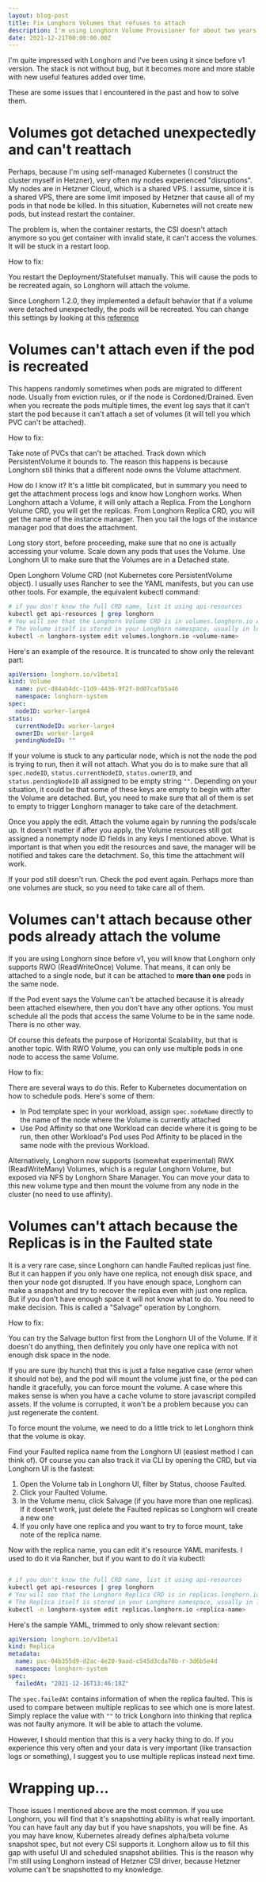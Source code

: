 ```yaml
---
layout: blog-post
title: Fix Longhorn Volumes that refuses to attach
description: I'm using Longhorn Volume Provisioner for about two years. It is quite stable with some little buggy behaviour sometimes. Here's how to fix for some issues
date: 2021-12-21T00:00:00.00Z
---
```


I'm quite impressed with Longhorn and I've been using it since before v1 version. The stack is not without bug, but it becomes more and more stable with 
new useful features added over time.

These are some issues that I encountered in the past and how to solve them.

# Volumes got detached unexpectedly and can't reattach

Perhaps, because I'm using self-managed Kubernetes (I construct the cluster myself in Hetzner), very often my nodes experienced "disruptions". My nodes are
in Hetzner Cloud, which is a shared VPS. I assume, since it is a shared VPS, there are some limit imposed by Hetzner that cause all of my pods in that node 
be killed. In this situation, Kubernetes will not create new pods, but instead restart the container.

The problem is, when the container restarts, the CSI doesn't attach anymore so you get container with invalid state, it can't access the volumes. 
It will be stuck in a restart loop.

How to fix:

You restart the Deployment/Statefulset manually. This will cause the pods to be recreated again, so Longhorn will attach the volume.

Since Longhorn 1.2.0, they implemented a default behavior that if a volume were detached unexpectedly, the pods will be recreated. You can change 
this settings by looking at this [reference](https://longhorn.io/docs/1.2.0/references/settings/#automatically-delete-workload-pod-when-the-volume-is-detached-unexpectedly)

# Volumes can't attach even if the pod is recreated

This happens randomly sometimes when pods are migrated to different node. Usually from eviction rules, or if the node is Cordoned/Drained.
Even when you recreate the pods multiple times, the event log says that it can't start the pod because it can't attach a set of volumes (it will tell you 
which PVC can't be attached).

How to fix:

Take note of PVCs that can't be attached. Track down which PersistentVolume it bounds to. The reason this happens is because Longhorn still thinks that a 
different node owns the Volume attachment. 

How do I know it? It's a little bit complicated, but in summary you need to get the attachment process logs and know how Longhorn works. When Longhorn attach 
a Volume, it will only attach a Replica. From the Longhorn Volume CRD, you will get the replicas. From Longhorn Replica CRD, you will get the name of the 
instance manager. Then you tail the logs of the instance manager pod that does the attachment.

Long story stort, before proceeding, make sure that no one is actually accessing your volume. Scale down any pods that uses the Volume. Use Longhorn UI to 
make sure that the Volumes are in a Detached state.

Open Longhorn Volume CRD (not Kubernetes core PersistentVolume object). I usually uses Rancher to see the YAML manifests, but you can use other tools. 
For example, the equivalent kubectl command:

```bash
# if you don't know the full CRD name, list it using api-resources
kubectl get api-resources | grep longhorn
# You will see that the Longhorn Volume CRD is in volumes.longhorn.io API
# The Volume itself is stored in your Longhorn namespace, usually in longhorn-system
kubectl -n longhorn-system edit volumes.longhorn.io <volume-name>
```

Here's an example of the resource. It is truncated to show only the relevant part:

```yaml
apiVersion: longhorn.io/v1beta1
kind: Volume
  name: pvc-d84ab4dc-11d9-4436-9f2f-8d07cafb5a46
  namespace: longhorn-system
spec:
  nodeID: worker-large4
status:
  currentNodeID: worker-large4
  ownerID: worker-large4
  pendingNodeID: ""
```

If your volume is stuck to any particular node, which is not the node the pod is trying to run, then it will not attach. What you do is to make sure that
all `spec.nodeID`, `status.currentNodeID`, `status.ownerID`, and `status.pendingNodeID` all assigned to be empty string `""`. Depending on your situation,
it could be that some of these keys are empty to begin with after the Volume are detached. But, you need to make sure that all of them is set to empty 
to trigger Longhorn manager to take care of the detachment.

Once you apply the edit. Attach the volume again by running the pods/scale up. It doesn't matter if after you apply, the Volume resources still got assigned 
a nonempty node ID fields in any keys I mentioned above. What is important is that when you edit the resources and save, the manager will be notified 
and takes care the detachment. So, this time the attachment will work.

If your pod still doesn't run. Check the pod event again. Perhaps more than one volumes are stuck, so you need to take care all of them.

# Volumes can't attach because other pods already attach the volume

If you are using Longhorn since before v1, you will know that Longhorn only supports RWO (ReadWriteOnce) Volume. That means, it can only be attached 
to a single node, but it can be attached to **more than one** pods in the same node.

If the Pod event says the Volume can't be attached because it is already been attached elsewhere, then you don't have any other options. You must schedule
all the pods that access the same Volume to be in the same node. There is no other way.

Of course this defeats the purpose of Horizontal Scalability, but that is another topic. With RWO Volume, you can only use multiple pods in one node to 
access the same Volume.

How to fix:

There are several ways to do this. Refer to Kubernetes documentation on how to schedule pods. Here's some of them:
- In Pod template spec in your workload, assign `spec.nodeName` directly to the name of the node where the Volume is currently attached
- Use Pod Affinity so that one Workload can decide where it is going to be run, then other Workload's Pod uses Pod Affinity to be placed in the same node 
  with the previous Workload.

Alternatively, Longhorn now supports (somewhat experimental) RWX (ReadWriteMany) Volumes, which is a regular Longhorn Volume, but exposed via NFS by 
Longhorn Share Manager.
You can move your data to this new volume type and then mount the volume from any node in the cluster (no need to use affinity).

# Volumes can't attach because the Replicas is in the Faulted state

It is a very rare case, since Longhorn can handle Faulted replicas just fine. But it can happen if you only have one replica, not enough disk space, and then 
your node got disrupted. If you have enough space, Longhorn can make a snapshot and try to recover the replica even with just one replica. But if you don't 
have enough space it will not know what to do. You need to make decision. This is called a "Salvage" operation by Longhorn.

How to fix:

You can try the Salvage button first from the Longhorn UI of the Volume. If it doesn't do anything, then definitely you only have one replica with not 
enough disk space in the node.

If you are sure (by hunch) that this is just a false negative case (error when it should not be), and the pod will mount the volume just fine, or the pod can handle
it gracefully, you can force mount the volume. A case where this makes sense is when you have a cache volume to store javascript compiled assets. 
If the volume is corrupted, it won't be a problem because you can just regenerate the content.

To force mount the volume, we need to do a little trick to let Longhorn think that the volume is okay.

Find your Faulted replica name from the Longhorn UI (easiest method I can think of). Of course you can also track it via CLI by opening the CRD,
but via Longhorn UI is the fastest:

1. Open the Volume tab in Longhorn UI, filter by Status, choose Faulted.
2. Click your Faulted Volume.
3. In the Volume menu, click Salvage (if you have more than one replicas). If it doesn't work, just delete the Faulted replicas so Longhorn will create 
   a new one
4. If you only have one replica and you want to try to force mount, take note of the replica name.

Now with the replica name, you can edit it's resource YAML manifests. I used to do it via Rancher, but if you want to do it via kubectl:

```bash

# if you don't know the full CRD name, list it using api-resources
kubectl get api-resources | grep longhorn
# You will see that the Longhorn Replica CRD is in replicas.longhorn.io API
# The Replica itself is stored in your Longhorn namespace, usually in longhorn-system
kubectl -n longhorn-system edit replicas.longhorn.io <replica-name>
```

Here's the sample YAML, trimmed to only show relevant section:

```yaml
apiVersion: longhorn.io/v1beta1
kind: Replica
metadata:
  name: pvc-04b355d9-d2ac-4e20-9aad-c545d3cda70b-r-3d6b5e4d
  namespace: longhorn-system
spec:
  failedAt: "2021-12-16T13:46:18Z"
```

The `spec.failedAt` contains information of when the replica faulted. This is used to compare between multiple replicas to see which one is more latest.
Simply replace the value with `""` to trick Longhorn into thinking that replica was not faulty anymore. It will be able to attach the volume.

However, I should mention that this is a very hacky thing to do. If you experience this very often and your data is very important (like transaction logs or something),
I suggest you to use multiple replicas instead next time.

# Wrapping up...

Those issues I mentioned above are the most common. If you use Longhorn, you will find that it's snapshotting ability is what really important.
You can have fault any day but if you have snapshots, you will be fine. As you may have know, Kubernetes already defines alpha/beta volume snapshot spec, 
but not every CSI supports it. Longhorn allow us to fill this gap with useful UI and scheduled snapshot abilities. This is the reason why I'm still using 
Longhorn instead of Hetzner CSI driver, because Hetzner volume can't be snapshotted to my knowledge.

